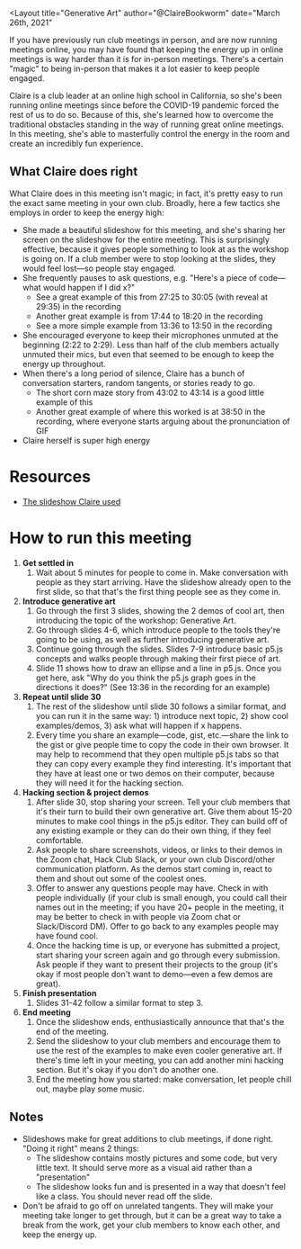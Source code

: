 
<Layout
title="Generative Art"
author="@ClaireBookworm"
date="March 26th, 2021"
>

<YouTubeEmbed url="https://youtu.be/40o3BSYzhEU" />

If you have previously run club meetings in person, and are now running meetings online, you may have found that keeping the energy up in online meetings is way harder than it is for in-person meetings. There's a certain "magic" to being in-person that makes it a lot easier to keep people engaged.

Claire is a club leader at an online high school in California, so she's been running online meetings since before the COVID-19 pandemic forced the rest of us to do so. Because of this, she's learned how to overcome the traditional obstacles standing in the way of running great online meetings. In this meeting, she's able to masterfully control the energy in the room and create an incredibly fun experience.

## What Claire does right

What Claire does in this meeting isn't magic; in fact, it's pretty easy to run the exact same meeting in your own club. Broadly, here a few tactics she employs in order to keep the energy high:

- She made a beautiful slideshow for this meeting, and she's sharing her screen on the slideshow for the entire meeting. This is surprisingly effective, because it gives people something to look at as the workshop is going on. If a club member were to stop looking at the slides, they would feel lost—so people stay engaged.
- She frequently pauses to ask questions, e.g. "Here's a piece of code—what would happen if I did x?"
  - See a great example of this from <Timestamp>27:25</Timestamp> to <Timestamp>30:05</Timestamp> (with reveal at <Timestamp>29:35</Timestamp>) in the recording
  - Another great example is from <Timestamp>17:44</Timestamp> to <Timestamp>18:20</Timestamp> in the recording
  - See a more simple example from <Timestamp>13:36</Timestamp> to <Timestamp>13:50</Timestamp> in the recording
- She encouraged everyone to keep their microphones unmuted at the beginning (<Timestamp>2:22</Timestamp> to <Timestamp>2:29</Timestamp>). Less than half of the club members actually unmuted their mics, but even that seemed to be enough to keep the energy up throughout.
- When there's a long period of silence, Claire has a bunch of conversation starters, random tangents, or stories ready to go.
  - The short corn maze story from <Timestamp>43:02</Timestamp> to <Timestamp>43:14</Timestamp> is a good little example of this
  - Another great example of where this worked is at <Timestamp>38:50</Timestamp> in the recording, where everyone starts arguing about the pronunciation of GIF
- Claire herself is super high energy

# Resources

- [The slideshow Claire used](https://cloud-mrici8eu0-hack-club-bot.vercel.app/0generative-art.pdf)

# How to run this meeting

1. **Get settled in**
   1. Wait about 5 minutes for people to come in. Make conversation with people as they start arriving. Have the slideshow already open to the first slide, so that that's the first thing people see as they come in.
2. **Introduce generative art**
   1. Go through the first 3 slides, showing the 2 demos of cool art, then introducing the topic of the workshop: Generative Art.
   2. Go through slides 4-6, which introduce people to the tools they're going to be using, as well as further introducing generative art.
   3. Continue going through the slides. Slides 7-9 introduce basic p5.js concepts and walks people through making their first piece of art.
   4. Slide 11 shows how to draw an ellipse and a line in p5.js. Once you get here, ask "Why do you think the p5.js graph goes in the directions it does?" (See <Timestamp>13:36</Timestamp> in the recording for an example)
3. **Repeat until slide 30**
   1. The rest of the slideshow until slide 30 follows a similar format, and you can run it in the same way: 1) introduce next topic, 2) show cool examples/demos, 3) ask what will happen if x happens.
   2. Every time you share an example—code, gist, etc.—share the link to the gist or give people time to copy the code in their own browser. It may help to recommend that they open multiple p5.js tabs so that they can copy every example they find interesting. It's important that they have at least one or two demos on their computer, because they will need it for the hacking section.
4. **Hacking section & project demos**
   1. After slide 30, stop sharing your screen. Tell your club members that it's their turn to build their own generative art. Give them about 15-20 minutes to make cool things in the p5.js editor. They can build off of any existing example or they can do their own thing, if they feel comfortable.
   2. Ask people to share screenshots, videos, or links to their demos in the Zoom chat, Hack Club Slack, or your own club Discord/other communication platform. As the demos start coming in, react to them and shout out some of the coolest ones.
   3. Offer to answer any questions people may have. Check in with people individually (if your club is small enough, you could call their names out in the meeting; if you have 20+ people in the meeting, it may be better to check in with people via Zoom chat or Slack/Discord DM). Offer to go back to any examples people may have found cool.
   4. Once the hacking time is up, or everyone has submitted a project, start sharing your screen again and go through every submission. Ask people if they want to present their projects to the group (it's okay if most people don't want to demo—even a few demos are great).
5. **Finish presentation**
   1. Slides 31-42 follow a similar format to step 3.
6. **End meeting**
   1. Once the slideshow ends, enthusiastically announce that that's the end of the meeting.
   2. Send the slideshow to your club members and encourage them to use the rest of the examples to make even cooler generative art. If there's time left in your meeting, you can add another mini hacking section. But it's okay if you don't do another one.
   3. End the meeting how you started: make conversation, let people chill out, maybe play some music.

## Notes

- Slideshows make for great additions to club meetings, if done right. "Doing it right" means 2 things:
  - The slideshow contains mostly pictures and some code, but very little text. It should serve more as a visual aid rather than a "presentation"
  - The slideshow looks fun and is presented in a way that doesn't feel like a class. You should never read off the slide.
- Don't be afraid to go off on unrelated tangents. They will make your meeting take longer to get through, but it can be a great way to take a break from the work, get your club members to know each other, and keep the energy up.

</Layout>

